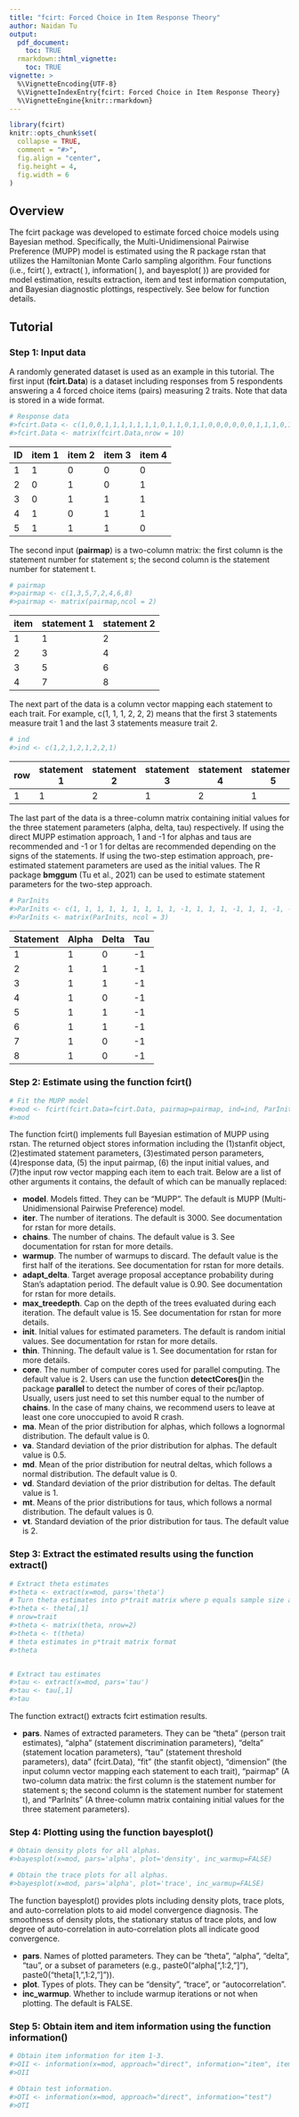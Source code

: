 ```yaml
---
title: "fcirt: Forced Choice in Item Response Theory"
author: Naidan Tu
output: 
  pdf_document:
    toc: TRUE
  rmarkdown::html_vignette:
    toc: TRUE
vignette: >
  %\VignetteEncoding{UTF-8}
  %\VignetteIndexEntry{fcirt: Forced Choice in Item Response Theory}
  %\VignetteEngine{knitr::rmarkdown}
---
```


```r
library(fcirt)
knitr::opts_chunk$set(
  collapse = TRUE,
  comment = "#>",
  fig.align = "center",
  fig.height = 4,
  fig.width = 6
)
```


## Overview

The fcirt package was developed to estimate forced choice models using Bayesian method. Specifically, the Multi-Unidimensional Pairwise Preference (MUPP) model is estimated using the R package rstan that utilizes the Hamiltonian Monte Carlo sampling algorithm. Four functions (i.e., fcirt( ), extract( ), information( ), and bayesplot( )) are provided for model estimation, results extraction, item and test information computation, and Bayesian diagnostic plottings, respectively. See below for function details. 


## Tutorial

### Step 1: Input data

A randomly generated dataset is used as an example in this tutorial. The first input (**fcirt.Data**) is a dataset including responses from 5 respondents answering a 4 forced choice items (pairs) measuring 2 traits. Note that data is stored in a wide format.

```r
# Response data
#>fcirt.Data <- c(1,0,0,1,1,1,1,1,1,1,0,1,1,0,1,1,0,0,0,0,0,0,1,1,1,0,1,1,1,1,0,1,1,1,0,1,1,0,1,1)
#>fcirt.Data <- matrix(fcirt.Data,nrow = 10)
```

ID        | item 1    | item 2    | item 3    | item 4
--------- | --------- | --------- | --------- | --------- 
1         | 1         | 0         | 0         | 0
2         | 0         | 1         | 0         | 1
3         | 0         | 1         | 1         | 1
4         | 1         | 0         | 1         | 1
5         | 1         | 1         | 1         | 0

The second input (**pairmap**) is a two-column matrix: the first column is the statement number for statement s; the second column is the statement number for statement t.

```r
# pairmap
#>pairmap <- c(1,3,5,7,2,4,6,8)
#>pairmap <- matrix(pairmap,ncol = 2)
```

item      | statement 1    | statement 2    
--------- | --------- | --------- 
1         | 1         | 2         
2         | 3         | 4        
3         | 5         | 6        
4         | 7         | 8         

The next part of the data is a column vector mapping each statement to each trait. For example, c(1, 1, 1, 2, 2, 2) means that the first 3 statements measure trait 1 and the last 3 statements measure trait 2. 

```r
# ind
#>ind <- c(1,2,1,2,1,2,2,1)
```

row       | statement 1    | statement 2    | statement 3    | statement 4    | statement 5    | statement 6    | statement 7    | statement 8
--------- | --------- | --------- | --------- | -------- | --------- | --------- | --------- | --------- 
1         | 1         | 2         | 1         | 2        | 1         | 2         | 2         | 1

The last part of the data is a three-column matrix containing initial values for the three statement parameters (alpha, delta, tau) respectively. If using the direct MUPP estimation approach, 1 and -1 for alphas and taus are recommended and -1 or 1 for deltas are recommended depending on the signs of the statements. If using the two-step estimation approach, pre-estimated statement parameters are used as the initial values. The R package **bmggum** (Tu et al., 2021) can be used to estimate statement parameters for the two-step approach. 

```r
# ParInits
#>ParInits <- c(1, 1, 1, 1, 1, 1, 1, 1, 1, -1, 1, 1, 1, -1, 1, 1, -1, -1, -1, -1, -1, -1, -1, -1)
#>ParInits <- matrix(ParInits, ncol = 3)
```

Statement | Alpha     | Delta     | Tau    
--------- | --------- | --------- | --------- 
1         | 1         | 0         | -1       
2         | 1         | 1         | -1         
3         | 1         | 1         | -1         
4         | 1         | 0         | -1         
5         | 1         | 1         | -1         
6         | 1         | 1         | -1         
7         | 1         | 0         | -1         
8         | 1         | 0         | -1         
     
### Step 2: Estimate using the function fcirt()

```r
# Fit the MUPP model
#>mod <- fcirt(fcirt.Data=fcirt.Data, pairmap=pairmap, ind=ind, ParInits=ParInits, iter=100)
#>mod
```

The function fcirt() implements full Bayesian estimation of MUPP using rstan. The returned object stores information including the (1)stanfit object, (2)estimated statement parameters, (3)estimated person parameters, (4)response data, (5) the input pairmap, (6) the input initial values, and (7)the input row vector mapping each item to each trait. Below are a list of other arguments it contains, the default of which can be manually replaced:
  
* __model__. Models fitted. They can be "MUPP". The default is MUPP (Multi-Unidimensional Pairwise Preference) model.
* __iter__. The number of iterations. The default is 3000. See documentation for rstan for more details.
* __chains__. The number of chains. The default value is 3. See documentation for rstan for more details.
* __warmup__. The number of warmups to discard. The default value is the first half of the iterations. See documentation for rstan for more details.
* __adapt_delta__. Target average proposal acceptance probability during Stan's adaptation period. The default value is 0.90. See documentation for rstan for more details.
* __max_treedepth__. Cap on the depth of the trees evaluated during each iteration. The default value is 15. See documentation for rstan for more details.
* __init__. Initial values for estimated parameters. The default is random initial values. See documentation for rstan for more details.
* __thin__. Thinning. The default value is 1. See documentation for rstan for more details.
* __core__. The number of computer cores used for parallel computing. The default value is 2. Users can use the function **detectCores()**in the package **parallel** to detect the number of cores of their pc/laptop. Usually, users just need to set this number equal to the number of **chains**. In the case of many chains, we recommend users to leave at least one core unoccupied to avoid R crash. 
* __ma__. Mean of the prior distribution for alphas, which follows a lognormal distribution. The default value is 0.
* __va__. Standard deviation of the prior distribution for alphas. The default value is 0.5.
* __md__. Mean of the prior distribution for neutral deltas, which follows a normal distribution. The default value is 0.
* __vd__. Standard deviation of the prior distribution for deltas. The default value is 1.
* __mt__. Means of the prior distributions for taus, which follows a normal distribution. The default values is 0.
* __vt__. Standard deviation of the prior distribution for taus. The default value is 2.

### Step 3: Extract the estimated results using the function extract()

```r
# Extract theta estimates 
#>theta <- extract(x=mod, pars='theta')
# Turn theta estimates into p*trait matrix where p equals sample size and trait equals the number of latent traits
#>theta <- theta[,1]
# nrow=trait
#>theta <- matrix(theta, nrow=2)  
#>theta <- t(theta)
# theta estimates in p*trait matrix format
#>theta


# Extract tau estimates 
#>tau <- extract(x=mod, pars='tau')
#>tau <- tau[,1]
#>tau
```

The function extract() extracts fcirt estimation results. 

* __pars__. Names of extracted parameters. They can be "theta" (person trait estimates), "alpha" (statement discrimination parameters), "delta" (statement location parameters), "tau" (statement threshold parameters), data" (fcirt.Data), "fit" (the stanfit object), "dimension" (the input column vector mapping each statement to each trait), "pairmap" (A two-column data matrix: the first column is the statement number for statement s; the second column is the statement number for statement t), and "ParInits" (A three-column matrix containing initial values for the three statement parameters).

### Step 4: Plotting using the function bayesplot()

```r
# Obtain density plots for all alphas. 
#>bayesplot(x=mod, pars='alpha', plot='density', inc_warmup=FALSE)
```

```r
# Obtain the trace plots for all alphas.
#>bayesplot(x=mod, pars='alpha', plot='trace', inc_warmup=FALSE)
```

The function bayesplot() provides plots including density plots, trace plots, and auto-correlation plots to aid model convergence diagnosis. The smoothness of density plots, the stationary status of trace plots, and low degree of auto-correlation in auto-correlation plots all indicate good convergence. 

* __pars__. Names of plotted parameters. They can be "theta", "alpha", "delta", "tau", or a subset of parameters (e.g., paste0("alpha[",1:2,"]"), paste0("theta[1,",1:2,"]")).
* __plot__. Types of plots. They can be "density", "trace", or "autocorrelation".
* __inc_warmup__. Whether to include warmup iterations or not when plotting. The default is FALSE.

### Step 5: Obtain item and item information using the function information()

```r
# Obtain item information for item 1-3.
#>OII <- information(x=mod, approach="direct", information="item", items=1:3)
#>OII
```

```r
# Obtain test information.
#>OTI <- information(x=mod, approach="direct", information="test")
#>OTI
```
